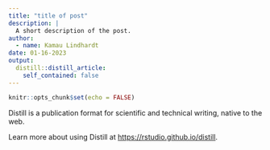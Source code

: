 ```yaml
---
title: "title of post"
description: |
  A short description of the post.
author:
  - name: Kamau Lindhardt
date: 01-16-2023
output:
  distill::distill_article:
    self_contained: false
---
```



```r
knitr::opts_chunk$set(echo = FALSE)
```

Distill is a publication format for scientific and technical writing, native to the web.

Learn more about using Distill at <https://rstudio.github.io/distill>.


